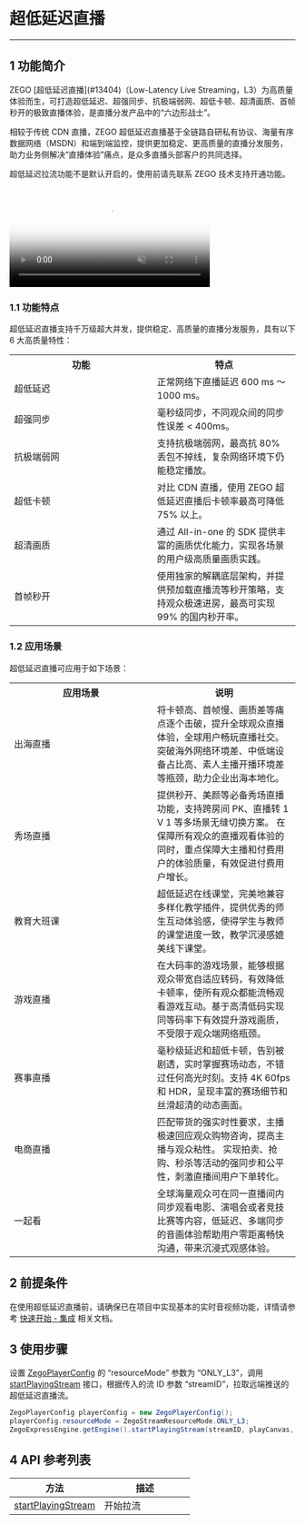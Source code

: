 <style>
table th:nth-of-type(1) { min-width: 120px; width: 50%; }
table th:nth-of-type(2) { min-width: 120px; width: 50%; }
table {width: 100%;}
</style>

# 超低延迟直播

---

## 1 功能简介


ZEGO [超低延迟直播\](#13404)（Low-Latency Live Streaming，L3）为高质量体验而生，可打造超低延迟、超强同步、抗极端弱网、超低卡顿、超清画质、首帧秒开的极致直播体验，是直播分发产品中的“六边形战士”。

相较于传统 CDN 直播，ZEGO 超低延迟直播基于全链路自研私有协议、海量有序数据网络（MSDN）和端到端监控，提供更加稳定、更高质量的直播分发服务，助力业务侧解决“直播体验”痛点，是众多直播头部客户的共同选择。


<div class = 'mk-warning'>

超低延迟拉流功能不是默认开启的，使用前请先联系 ZEGO 技术支持开通功能。
</div>


<video poster="http://media-resource.spreading.io/docuo/workspace564/27e54a759d23575969552654cb45bf89/d3f29ec6e8.png" src="http://media-resource.spreading.io/docuo/workspace564/27e54a759d23575969552654cb45bf89/36e23be657.mp4" width="70%" muted="true" loop="true" autoplay="autoplay" preload="auto" nocontrols></video>

### 1.1 功能特点


超低延迟直播支持千万级超大并发，提供稳定、高质量的直播分发服务，具有以下 6 大高质量特性：

<table>
  <colgroup>
    <col width="20%">
    <col width="80%">
  </colgroup>
<tbody><tr>
<th>功能</th>
<th>特点</th>
</tr>
<tr>
<td>超低延迟</td>
<td>正常网络下直播延迟 600 ms ～ 1000 ms。</td>
</tr>
<tr>
<td>超强同步
</td>
<td>毫秒级同步，不同观众间的同步性误差 < 400ms。</td>
</tr>
<tr>
<td>抗极端弱网</td>
<td>支持抗极端弱网，最高抗 80% 丢包不掉线，复杂网络环境下仍能稳定播放。</td>
</tr>
<tr>
<td>超低卡顿</td>
<td>对比 CDN 直播，使用 ZEGO 超低延迟直播后卡顿率最高可降低 75% 以上。</td>
</tr>
<tr>
<td>超清画质</td>
<td>通过 All-in-one 的 SDK 提供丰富的画质优化能力，实现各场景的用户级高质量画质实践。</td>
</tr>
<tr>
<td>首帧秒开</td>
<td>使用独家的解耦底层架构，并提供预加载直播流等秒开策略，支持观众极速进房，最高可实现 99% 的国内秒开率。</td>
</tr>
</tbody></table>

### 1.2 应用场景

超低延迟直播可应用于如下场景：

<table>
  <colgroup>
    <col width="20%">
    <col width="80%">
  </colgroup>
<tbody><tr>
<th>应用场景</th>
<th>说明</th>
</tr>
<tr>
<td>出海直播

</td>
<td>将卡顿高、首帧慢、画质差等痛点逐个击破，提升全球观众直播体验，全球用户畅玩直播社交。
突破海外网络环境差、中低端设备占比高、素人主播开播环境差等瓶颈，助力企业出海本地化。
</td>
</tr>
<tr>
<td>秀场直播</td>
<td>提供秒开、美颜等必备秀场直播功能，支持跨房间 PK、直播转 1 V 1 等多场景无缝切换方案。
在保障所有观众的直播观看体验的同时，重点保障大主播和付费用户的体验质量，有效促进付费用户增长。</td>
</tr>
<tr>
<td>教育大班课
</td>
<td>超低延迟在线课堂，完美地兼容多样化教学插件，提供优秀的师生互动体验感，使得学生与教师的课堂进度一致，教学沉浸感媲美线下课堂。</td>
</tr>
<tr>
<td>游戏直播</td>
<td>在大码率的游戏场景，能够根据观众带宽自适应转码，有效降低卡顿率，使所有观众都能流畅观看游戏互动。基于高清低码实现同等码率下有效提升游戏画质，不受限于观众端网络瓶颈。</td>
</tr>
<tr>
<td>赛事直播
</td>
<td>毫秒级延迟和超低卡顿，告别被剧透，实时掌握赛场动态，不错过任何高光时刻。支持 4K 60fps 和 HDR，呈现丰富的赛场细节和丝滑超清的动态画面。</td>
</tr>
<tr>
<td>电商直播</td>
<td>匹配带货的强实时性要求，主播极速回应观众购物咨询，提高主播与观众粘性。
实现拍卖、抢购、秒杀等活动的强同步和公平性，刺激直播间用户下单转化。</td>
</tr>
<tr>
<td>一起看</td>
<td>全球海量观众可在同一直播间内同步观看电影、演唱会或者竞技比赛等内容，低延迟、多端同步的音画体验帮助用户零距离畅快沟通，带来沉浸式观感体验。</td>
</tr>
</tbody></table>

## 2 前提条件

在使用超低延迟直播前，请确保已在项目中实现基本的实时音视频功能，详情请参考 [快速开始 - 集成](#7680) 相关文档。

## 3 使用步骤

设置 [ZegoPlayerConfig](https://doc-zh.zego.im/article/api?doc=Express_Video_SDK_API~Java_linux~class~im-zego-zegoexpress-entity-zego-player-config) 的 “resourceMode” 参数为 “ONLY_L3”，调用 [startPlayingStream](https://doc-zh.zego.im/article/api?doc=Express_Video_SDK_API~Java_linux~class~im-zego-zegoexpress-zego-express-engine#start-playing-stream) 接口，根据传入的流 ID 参数 “streamID”，拉取远端推送的超低延迟直播流。

```java
ZegoPlayerConfig playerConfig = new ZegoPlayerConfig();
playerConfig.resourceMode = ZegoStreamResourceMode.ONLY_L3;
ZegoExpressEngine.getEngine().startPlayingStream(streamID, playCanvas, playerConfig);
```

## 4 API 参考列表

| 方法 | 描述 |
|-------|--------|
| [startPlayingStream ](https://doc-zh.zego.im/article/api?doc=Express_Video_SDK_API~Java_linux~class~im-zego-zegoexpress-zego-express-engine#start-playing-stream) | 开始拉流 |
